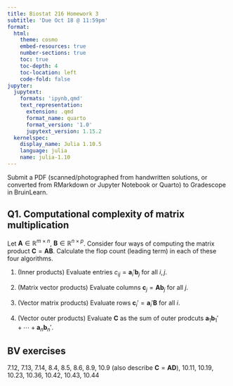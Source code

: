 ```yaml
---
title: Biostat 216 Homework 3
subtitle: 'Due Oct 18 @ 11:59pm'
format:
  html:
    theme: cosmo
    embed-resources: true
    number-sections: true
    toc: true
    toc-depth: 4
    toc-location: left
    code-fold: false
jupyter:
  jupytext:
    formats: 'ipynb,qmd'
    text_representation:
      extension: .qmd
      format_name: quarto
      format_version: '1.0'
      jupytext_version: 1.15.2
  kernelspec:
    display_name: Julia 1.10.5
    language: julia
    name: julia-1.10
---
```


Submit a PDF (scanned/photographed from handwritten solutions, or converted from RMarkdown or Jupyter Notebook or Quarto) to Gradescope in BruinLearn. 

## Q1. Computational complexity of matrix multiplication

Let $\mathbf{A} \in \mathbb{R}^{m \times n}$, $\mathbf{B} \in \mathbb{R}^{n \times p}$. Consider four ways of computing the matrix product $\mathbf{C} = \mathbf{A} \mathbf{B}$. Calculate the flop count (leading term) in each of these four algorithms.

1. (Inner products) Evaluate entries $c_{ij} = \mathbf{a}_i' \mathbf{b}_j$ for all $i, j$.

2. (Matrix vector products) Evaluate columns $\mathbf{c}_j = \mathbf{A} \mathbf{b}_j$ for all $j$.

3. (Vector matrix products) Evaluate rows $\mathbf{c}_i' = \mathbf{a}_i' \mathbf{B}$ for all $i$.

4. (Vector outer products) Evaluate $\mathbf{C}$ as the sum of outer prodcuts $\mathbf{a}_1 \mathbf{b}_1' + \cdots + \mathbf{a}_n \mathbf{b}_n'$.

## BV exercises

7.12, 7.13, 7.14, 8.4, 8.5, 8.6, 8.9, 10.9 (also describe $\mathbf{C}=\mathbf{A} \mathbf{D}$), 10.11, 10.19, 10.23, 10.36, 10.42, 10.43, 10.44
